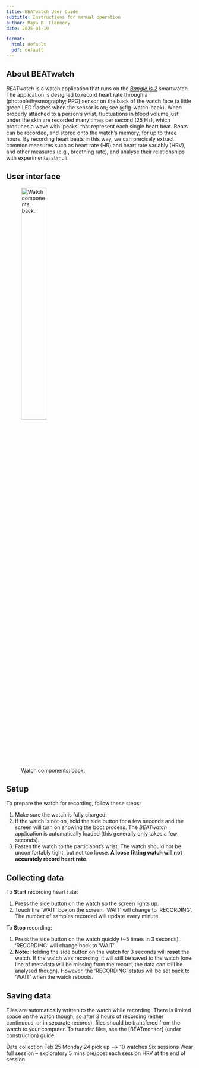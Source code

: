 ```yaml
---
title: BEATwatch User Guide
subtitle: Instructions for manual operation
author: Maya B. Flannery
date: 2025-01-19

format:
  html: default
  pdf: default
---
```




## About BEATwatch

*BEATwatch* is a watch application that runs on the [*Bangle.js 2*](https://banglejs.com) smartwatch.
The application is designed to record heart rate through a (photoplethysmography; PPG) sensor on the back of the watch face (a little green LED flashes when the sensor is on; see @fig-watch-back).
When properly attached to a person's wrist, fluctuations in blood volume just under the skin are recorded many times per second (25 Hz), which produces a wave with 'peaks' that represent each single heart beat.
Beats can be recorded, and stored onto the watch's memory, for up to three hours.
By recording heart beats in this way, we can precisely extract common measures such as heart rate (HR) and heart rate variably (HRV), and other measures (e.g., breathing rate), and analyse their relationships with experimental stimuli.

## User interface

![Watch components: back.](./Watch-back.png){#fig-watch-back width=40% fig-align="left"}

## Setup

To prepare the watch for recording, follow these steps:

1. Make sure the watch is fully charged.
2. If the watch is not on, hold the side button for a few seconds and the screen will turn on showing the boot process. The *BEATwatch* application is automatically loaded (this generally only takes a few seconds).
3. Fasten the watch to the particiapnt's wrist. The watch should not be uncomfortably tight, but not too loose. **A loose fitting watch will not accurately record heart rate**.


## Collecting data

To **Start** recording heart rate:

1. Press the side button on the watch so the screen lights up.
2. Touch the 'WAIT' box on the screen. 'WAIT' will change to 'RECORDING'. The number of samples recorded will update every minute.

To **Stop** recording:

1. Press the side button on the watch quickly (~5 times in 3 seconds). 'RECORDING' will change back to 'WAIT'.
2. **Note:** Holding the side button on the watch for 3 seconds will **reset** the watch. If the watch was recording, it will still be saved to the watch (one line of metadata will be missing from the record, the data can still be analysed though). However, the 'RECORDING' status will be set back to 'WAIT' when the watch reboots.

## Saving data

Files are automatically written to the watch while recording.
There is limited space on the watch though, so after 3 hours of recording (either continuous, or in separate records), files should be transfered from the watch to your computer.
To transfer files, see the \[BEATmonitor\] (under construction) guide.


Data collection Feb 25
Monday 24 pick up ---> 10 watches
Six sessions
Wear full session -- exploratory
5 mins pre/post each session
HRV at the end of session